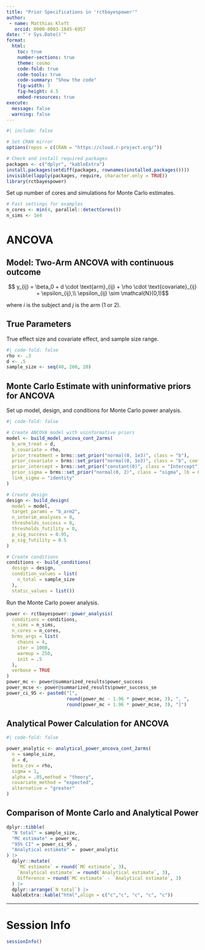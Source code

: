 ```yaml
---
title: "Prior Specifications in 'rctbayespower'"
author: 
 - name: Matthias Kloft
   orcid: 0000-0003-1845-6957
date: "`r Sys.Date()`"
format:
  html:
    toc: true
    number-sections: true
    theme: cosmo
    code-fold: true
    code-tools: true
    code-summary: "Show the code"
    fig-width: 7
    fig-height: 4.5
    embed-resources: true
execute:
  message: false
  warning: false
---
```


```r
#| include: false

# Set CRAN mirror
options(repos = c(CRAN = "https://cloud.r-project.org/"))

# Check and install required packages
packages <- c("dplyr", "kableExtra")
install.packages(setdiff(packages, rownames(installed.packages())))
invisible(lapply(packages, require, character.only = TRUE))
library(rctbayespower)
```

Set up number of cores and simulations for Monte Carlo estimates.
```r
# Fast settings for examples
n_cores <- min(4, parallel::detectCores())
n_sims <- 1e4
```



# ANCOVA

## Model: Two-Arm ANCOVA with continuous outcome

$$ y_{ij} = \beta_0 + d \cdot \text{arm}_{ij} + 
\rho \cdot \text{covariate}_{ij} + \epsilon_{ij},\\
\epsilon_{ij} \sim \mathcal{N}(0,1)$$

where $i$ is the subject and $j$ is the arm (1 or 2).


## True Parameters

True effect size and covariate effect, and sample size range.
```r
#| code-fold: false
rho <- .3
d <- .5
sample_size <- seq(40, 260, 20)
```


## Monte Carlo Estimate with uninformative priors for ANCOVA

Set up model, design, and conditions for Monte Carlo power analysis.
```r
#| code-fold: false

# Create ANCOVA model with uninformative priors
model <- build_model_ancova_cont_2arms(
  b_arm_treat = d,
  b_covariate = rho,
  prior_treatment = brms::set_prior("normal(0, 1e3)", class = "b"),
  prior_covariate = brms::set_prior("normal(0, 1e3)", class = "b", coef = "covariate"),
  prior_intercept = brms::set_prior("constant(0)", class = "Intercept"),
  prior_sigma = brms::set_prior("normal(0, 2)", class = "sigma", lb = 0),
  link_sigma = "identity"
)

# Create design
design <- build_design(
  model = model,
  target_params = "b_arm2",
  n_interim_analyses = 0,
  thresholds_success = 0,
  thresholds_futility = 0,
  p_sig_success = 0.95,
  p_sig_futility = 0.5
)

# Create conditions
conditions <- build_conditions(
  design = design,
  condition_values = list(
    n_total = sample_size
  ),
  static_values = list())
```

Run the Monte Carlo power analysis.
```r
power <- rctbayespower::power_analysis(
  conditions = conditions,
  n_sims = n_sims,
  n_cores = n_cores,
  brms_args = list(
    chains = 4,
    iter = 1000,
    warmup = 250,
    init = .5
  ),
  verbose = TRUE
)
power_mc <- power@summarized_results$power_success
power_mcse <- power@summarized_results$power_success_se
power_ci_95 <- paste0("[", 
                      round(power_mc - 1.96 * power_mcse, 3), ", ", 
                      round(power_mc + 1.96 * power_mcse, 3), "]")

```


## Analytical Power Calculation for ANCOVA
```r
#| code-fold: false

power_analytic <- analytical_power_ancova_cont_2arms(
  n = sample_size,
  d = d,
  beta_cov = rho,
  sigma = 1,
  alpha = .05,method = "theory", 
  covariate_method = "expected",
  alternative = "greater"
)
```


## Comparison of Monte Carlo and Analytical Power
```r
dplyr::tibble(
  "N total" = sample_size,
  "MC estimate" = power_mc,
  "95% CI" = power_ci_95 ,
  "Analytical estimate" =  power_analytic
) |>
  dplyr::mutate(
    `MC estimate` = round(`MC estimate`, 3),
    `Analytical estimate` = round(`Analytical estimate`, 3),
    Difference = round(`MC estimate` - `Analytical estimate`, 3)
  ) |>
  dplyr::arrange(`N total`) |> 
  kableExtra::kable("html",align = c("c","c", "c", "c", "c"))
```



***



# Session Info

```r
sessionInfo()
```
